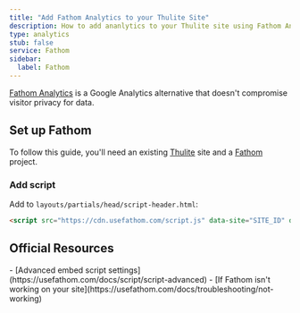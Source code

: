 ```yaml
---
title: "Add Fathom Analytics to your Thulite Site"
description: How to add ananlytics to your Thulite site using Fathom Analytics.
type: analytics
stub: false
service: Fathom
sidebar:
  label: Fathom
---
```


[Fathom Analytics](https://usefathom.com/) is a Google Analytics alternative that doesn't compromise visitor privacy for data.

## Set up Fathom

To follow this guide, you'll need an existing [Thulite](https://thulite.io/) site and a [Fathom](https://usefathom.com/docs/start/create) project.

### Add script

Add to `layouts/partials/head/script-header.html`:

```html
<script src="https://cdn.usefathom.com/script.js" data-site="SITE_ID" defer></script>
```

## Official Resources

<List emoji="books">
- [Advanced embed script settings](https://usefathom.com/docs/script/script-advanced)
- [If Fathom isn't working on your site](https://usefathom.com/docs/troubleshooting/not-working)
</List>
